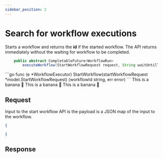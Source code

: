 ```yaml
---
sidebar_position: 2
---
```



# Search for workflow executions
Starts a workflow and returns the **id** if the started workflow.  The API returns immediately without the waiting for workflow to be completed.

<Tabs>
<TabItem value="Java" label="Java">

```java
    public abstract CompletableFuture<WorkflowRun>
        executeWorkflow(StartWorkflowRequest request, String waitUntilTask);
```
</TabItem>

  <TabItem value="Golang" label="Golang">
```go
func (e *WorkflowExecutor) StartWorkflow(startWorkflowRequest *model.StartWorkflowRequest) (workflowId string, err error)
```
  </TabItem>
  <TabItem value="Python" label="Python">
      This is a banana 🍌
  </TabItem>
  <TabItem value="CSharp" label="CSharp">
      This is a banana 🍌
  </TabItem>
  <TabItem value="javascript" label="Javascript">
        This is a banana 🍌
    </TabItem>
</Tabs>

## Request
Input to the start workflow API is the payload is a JSON map of the input to the workflow.
```json
{

}
```

## Response
